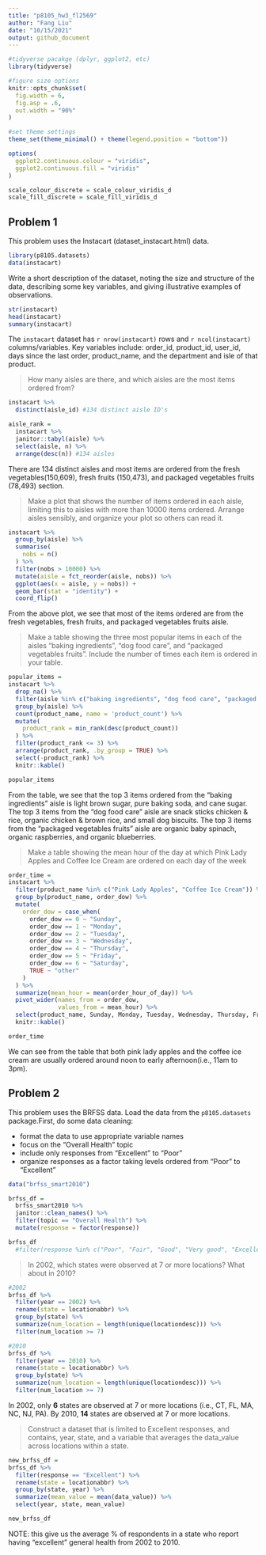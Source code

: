 ```yaml
---
title: "p8105_hw3_fl2569"
author: "Fang Liu"
date: "10/15/2021"
output: github_document
---
```


```r
#tidyverse pacakge (dplyr, ggplot2, etc)
library(tidyverse)

#figure size options
knitr::opts_chunk$set(
  fig.width = 6,
  fig.asp = .6,
  out.width = "90%"
)

#set theme settings
theme_set(theme_minimal() + theme(legend.position = "bottom"))

options(
  ggplot2.continuous.colour = "viridis",
  ggplot2.continuous.fill = "viridis"
)

scale_colour_discrete = scale_colour_viridis_d
scale_fill_discrete = scale_fill_viridis_d
```

## Problem 1
This problem uses the Instacart (dataset_instacart.html) data. 

```r
library(p8105.datasets)
data(instacart)
```

Write a short description of the dataset, noting the size and structure of the data, describing some key variables, and giving illustrative examples of observations. 
```r
str(instacart)
head(instacart)
summary(instacart)
```
The `instacart` dataset has `r nrow(instacart)` rows and `r ncol(instacart)` columns/variables. Key variables include: order_id, product_id, user_id, days since the last order, product_name, and the department and isle of that product. 

> How many aisles are there, and which aisles are the most items ordered from?

```r
instacart %>% 
  distinct(aisle_id) #134 distinct aisle ID's 

aisle_rank =
  instacart %>% 
  janitor::tabyl(aisle) %>% 
  select(aisle, n) %>% 
  arrange(desc(n)) #134 aisles 
```
There are 134 distinct aisles and most items are ordered from the fresh vegetables(150,609), fresh fruits (150,473), and packaged vegetables fruits (78,493) section. 


> Make a plot that shows the number of items ordered in each aisle, limiting this to aisles with more than 10000 items ordered. Arrange aisles sensibly, and organize your plot so others can read it.

```r
instacart %>% 
  group_by(aisle) %>% 
  summarise(
    nobs = n()
  ) %>% 
  filter(nobs > 10000) %>% 
  mutate(aisle = fct_reorder(aisle, nobs)) %>% 
  ggplot(aes(x = aisle, y = nobs)) +
  geom_bar(stat = "identity") + 
  coord_flip() 
```
From the above plot, we see that most of the items ordered are from the fresh vegetables, fresh fruits, and packaged vegetables fruits aisle. 


> Make a table showing the three most popular items in each of the aisles “baking ingredients”, “dog food care”, and “packaged vegetables fruits”. Include the number of times each item is ordered in your table.

```r
popular_items =
instacart %>% 
  drop_na() %>% 
  filter(aisle %in% c("baking ingredients", "dog food care", "packaged vegetables fruits")) %>% 
  group_by(aisle) %>% 
  count(product_name, name = 'product_count') %>% 
  mutate(
    product_rank = min_rank(desc(product_count))
  ) %>% 
  filter(product_rank <= 3) %>% 
  arrange(product_rank, .by_group = TRUE) %>% 
  select(-product_rank) %>% 
  knitr::kable() 

popular_items
```
From the table, we see that the top 3 items ordered from the "baking ingredients" aisle is light brown sugar, pure baking soda, and cane sugar. The top 3 items from the "dog food care" aisle are snack sticks chicken & rice, organic chicken & brown rice, and small dog biscuits. The top 3 items from the "packaged vegetables fruits" aisle are organic baby spinach, organic raspberries, and organic blueberries. 


> Make a table showing the mean hour of the day at which Pink Lady Apples and Coffee Ice Cream are ordered on each day of the week

```r
order_time =
instacart %>% 
  filter(product_name %in% c("Pink Lady Apples", "Coffee Ice Cream")) %>%
  group_by(product_name, order_dow) %>%
  mutate(
    order_dow = case_when(
      order_dow == 0 ~ "Sunday",
      order_dow == 1 ~ "Monday",
      order_dow == 2 ~ "Tuesday",
      order_dow == 3 ~ "Wednesday",
      order_dow == 4 ~ "Thursday",
      order_dow == 5 ~ "Friday",
      order_dow == 6 ~ "Saturday",
      TRUE ~ "other"
    )
  ) %>% 
  summarize(mean_hour = mean(order_hour_of_day)) %>% 
  pivot_wider(names_from = order_dow,
              values_from = mean_hour) %>% 
  select(product_name, Sunday, Monday, Tuesday, Wednesday, Thursday, Friday, Saturday) %>% 
  knitr::kable()

order_time
```
We can see from the table that both pink lady apples and the coffee ice cream are usually ordered around noon to early afternoon(i.e., 11am to 3pm). 


## Problem 2
This problem uses the BRFSS data. Load the data from the `p8105.datasets` package.First, do some data cleaning:

* format the data to use appropriate variable names  
* focus on the “Overall Health” topic  
* include only responses from “Excellent” to “Poor”  
* organize responses as a factor taking levels ordered from “Poor” to “Excellent”  

```r
data("brfss_smart2010")

brfss_df = 
  brfss_smart2010 %>% 
  janitor::clean_names() %>%
  filter(topic == "Overall Health") %>% 
  mutate(response = factor(response))

brfss_df
  #filter(response %in% c("Poor", "Fair", "Good", "Very good", "Excellent")) 
```


> In 2002, which states were observed at 7 or more locations? What about in 2010?

```r
#2002 
brfss_df %>%
  filter(year == 2002) %>% 
  rename(state = locationabbr) %>% 
  group_by(state) %>% 
  summarize(num_location = length(unique(locationdesc))) %>% 
  filter(num_location >= 7)

#2010
brfss_df %>%
  filter(year == 2010) %>% 
  rename(state = locationabbr) %>% 
  group_by(state) %>% 
  summarize(num_location = length(unique(locationdesc))) %>% 
  filter(num_location >= 7)
```
In 2002, only **6** states are observed at 7 or more locations (i.e., CT, FL, MA, NC, NJ, PA). By 2010, **14** states are observed at 7 or more locations.


> Construct a dataset that is limited to Excellent responses, and contains, year, state, and a variable that averages the data_value across locations within a state. 

```r
new_brfss_df =
brfss_df %>% 
  filter(response == "Excellent") %>% 
  rename(state = locationabbr) %>% 
  group_by(state, year) %>% 
  summarize(mean_value = mean(data_value)) %>% 
  select(year, state, mean_value)

new_brfss_df
```

NOTE: this give us the average % of respondents in a state who report having "excellent" general health from 2002 to 2010.
